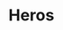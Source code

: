 
# Heros

<Section
  title="Default"
  image={{ src: "/img/sections/heros/default.png", alt: "Hero Default" }}
/>

<Section
  title="Standard"
  tags={["Pattern 3", "Image Shape: None"]}
  image={{ src: "/img/sections/heros/standard.png", alt: "Hero Standard" }}
/>

<Section
  title="Standard"
  tags={["Pattern 1", "Image Shape: Oval"]}
  image={{ src: "/img/sections/heros/standard-2.png", alt: "Hero Standard" }}
/>

<Section
  title="Standard"
  tags={["Pattern 5", "Image Shape: Half Oval"]}
  image={{ src: "/img/sections/heros/standard-3.png", alt: "Hero Standard" }}
/>

<Section
  title="Standard"
  tags={["Pattern 7", "Image Shape: None"]}
  image={{ src: "/img/sections/heros/standard-6.png", alt: "Hero Standard" }}
/>

<Section
  title="Standard"
  tags={["Pattern 6", "Image Shape: Circle"]}
  image={{ src: "/img/sections/heros/standard-4.png", alt: "Hero Standard" }}
/>

<Section
  title="Popular"
  image={{ src: "/img/sections/heros/popular.png", alt: "Hero Popular" }}
/>

<Section
  title="Common"
  image={{ src: "/img/sections/heros/common.png", alt: "Hero Common" }}
/>
